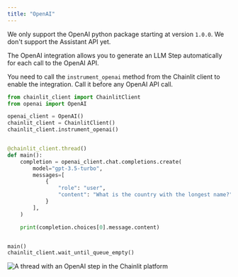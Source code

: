 ```yaml
---
title: "OpenAI"
---
```



<Note>We only support the OpenAI python package starting at version `1.0.0`. We don't support the Assistant API yet.</Note>

The OpenAI integration allows you to generate an LLM Step automatically for each call to the OpenAI API.

You need to call the `instrument_openai` method from the Chainlit client to enable the integration. Call it before any OpenAI API call.

```python
from chainlit_client import ChainlitClient
from openai import OpenAI

openai_client = OpenAI()
chainlit_client = ChainlitClient()
chainlit_client.instrument_openai()


@chainlit_client.thread()
def main():
    completion = openai_client.chat.completions.create(
        model="gpt-3.5-turbo",
        messages=[
            {
                "role": "user",
                "content": "What is the country with the longest name?",
            }
        ],
    )

    print(completion.choices[0].message.content)


main()
chainlit_client.wait_until_queue_empty()

```

<Frame caption="The result in Chainlit platform">
  <img src="/images/one-llm-step.png" alt="A thread with an OpenAI step in the Chainlit platform" />
</Frame>